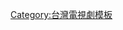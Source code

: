 {{Navbox
| name       = 台灣主要電視台現正首播之電視劇集
| titlestyle = 
| title      = 台灣主要電視台、串流媒體 現正首播之電視劇集
| state      = <includeonly>collapsed</includeonly>
| namestyle  = 
| groupstyle = 105px;text-align:center;
| evenodd    = swap
| bodyclass  = hlist

| group1  = [[民視無線台]]
| list1   = {{Navbox|child
| group1  = 平日八點檔
| list1   = '''《[[黃金歲月]]》'''
| group2  = 週日十點檔
| list2   = '''《[[台灣傳奇]]》'''
<!-- | group3 = 平日六點半
| list3 = '''《[[孟婆客棧 (電視劇)|孟婆客棧]]》'''<sup>{{small|＊}}</sup> -->
}}

| group2 = [[臺灣電視台|台視主頻]]
| list2   = {{Navbox|child
| group2  = 平日八點檔
| list2  = '''《[[美麗人生 (台視電視劇)|美麗人生]]》'''<sup>{{small|}}</sup>
}}

<!--
| group3  = [[中視主頻]]
| list3   = {{Navbox|child
| group1  = 平日八點檔
| list1   = 
}}-->
<!--
| group4  = [[華視主頻]]
| list4   = {{Navbox|child
| group1  = 平日八點檔
| list1   = 《[[戀愛鄰距離]]》
| group2  = 週日十點檔
| list2   ='''《[[婚姻結業式]]》'''<sup>{{small|＊}}</sup>
| group3  = 週六八點檔
| list3   = 
}}
-->
| group5  = [[公視主頻]]
| list5   = {{Navbox|child
| group1  = 週六九點檔
| list1   = '''《[[村裡來了個暴走女外科]]》'''<sup>{{small|＊}}</sup> 
}}

<!--
| group6  = [[公視台語台]]
| list6   = {{Navbox|child
| group1  = 週日八點檔
| list1   = '''《[[婚姻結業式]]》'''<sup>{{small|＊}}</sup>
}}
-->
<!--
| group7 = [[衛視中文台]]
| list7 = {{Navbox|child
| group1  = 平日九點檔
| list1   = 
}}
-->
| group8  = [[三立台灣台]]
| list8   = {{Navbox|child
| group1  = 平日七點半
| list1   = '''《[[新戲說台灣]]》系列'''
| group2  = 平日八點檔
| list2   = '''《[[一家團圓]]》'''<!--《[[]]》-->
}}

| group9  = [[三立都會台]]
| list9   = {{Navbox|child
| group1  = 平日八點檔
| list1   = 《[[我的寶貝四千金]]》<sup>{{small|}}</sup>
<!--| group2  = 週五十點檔
| list2   =
| group3  = 週六十點檔
| list3   = -->
}}	

<!--
| group10  = [[客家電視台]]
| list10   = {{Navbox|child
| group1  = 周一至四十點
| list1   = '''《[[船到橋頭不會直]]》'''
}}
 -->
| group11  = [[八大戲劇台]]
| list11  = {{Navbox|child
| group1  = 週六八點檔
| list1   = '''《[[愛情發生在三天後]]》'''<sup>{{small|＊}}</sup>
| group2  = 週日八點檔
| list2   ='''《[[親愛的亞當]]》'''
}}

| group12 = [[TVBS歡樂台]]
| list12  = {{Navbox|child
| group1  = 平日八點檔
| list1   = '''《[[機智校園生活|機智校園生活－青春萬歲]]》'''
<!--| group2  = 週六十點檔
| list2   = 
| group3  = 週日十點檔
| list3   = -->
}}

| group13 = [[東森戲劇台]]
| list13  = {{Navbox|child
| group1  = 週日八點檔
| list1   = '''《[[愛情發生在三天後]]》'''<sup>{{small|＊}}</sup>
}}

<!--
| group14 = [[中天綜合台]]
| list14  = {{Navbox|child
| group1  = 
| list1   = 
| group2  = 
| list2   = 
}}-->
| group15 = [[大愛電視台]]
| list15  = {{Navbox|child
| group1  = 平日八點檔
| list1   = '''《[[天下第一招]]》'''
}}

<!--| group16 = [[緯來電影台]]
| list16  = {{Navbox|child
| group1  = 週六九點檔
| list1   = 
}}

| group17 = [[HBO]]
| list17  = {{Navbox|child
| group1  = 週日九點檔
| list1   = '''《[[良辰吉時]]》'''
}}-->

| group18 = 串流媒體
| list18  = {{Navbox|child
| group1  =
| list1   =  '''《[[正負之間]]》(CATCHPLAY+)'''、'''《[[正義的算法]]》(Disney+/bilibili)'''
}}
|belowstyle = 
|below = 註：粗題為首播電視劇；＊為策略聯盟製播；<br>大部分電視劇都會在串流媒體更播，所以串流媒體部分僅列出純網絡劇。
}}
<noinclude>
[[Category:台灣電視劇模板]]
</noinclude>